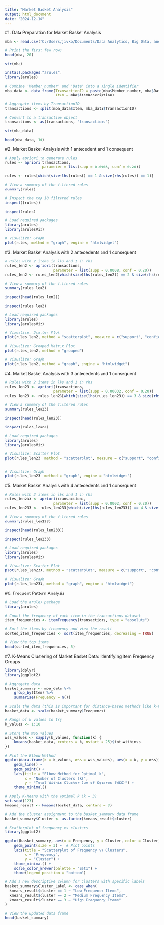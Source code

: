 ---
title: "Market Basket Analysis"
output: html_document
date: "2024-12-16"
---

#1. Data Preparation for Market Basket Analysis

```{r}
mba <- read.csv("C:/Users/jivko/Documents/Data Analytics, Big Data, and Predictive Analytics/Personal Project/Market Basket Analysis/Groceries_dataset.csv")

# Print the first few rows
head(mba, 20)
```
```{r}
str(mba)
```
```{r}
install.packages("arules")
library(arules)
```

```{r}
# Combine 'Member_number' and 'Date' into a single identifier
mba_data <- data.frame(TransactionID = paste(mba$Member_number, mba$Date, sep = "_"),
                       Item = mba$itemDescription)

# Aggregate items by TransactionID
transactions <- split(mba_data$Item, mba_data$TransactionID)

# Convert to a transaction object
transactions <- as(transactions, "transactions")
```
```{r}
str(mba_data)
```
```{r}
head(mba_data, 10)
```

#2. Market Basket Analysis with 1 antecedent and 1 consequent 
```{r}
# Apply apriori to generate rules
rules <- apriori(transactions, 
                 parameter = list(supp = 0.0008, conf = 0.20))

rules <- rules[which(size(lhs(rules)) == 1 & size(rhs(rules)) == 1)]

# View a summary of the filtered rules
summary(rules)

# Inspect the top 10 filtered rules
inspect((rules))
```

```{r}
inspect(rules)
```

```{r}
# Load required packages
library(arules)
library(arulesViz)

# Visualize: Graph
plot(rules, method = "graph", engine = "htmlwidget")
```

#3. Market Basket Analysis with 2 antecedents and 1 consequent 
```{r}
# Rules with 2 items in lhs and 1 in rhs
rules_len2 <- apriori(transactions, 
                      parameter = list(supp = 0.0008, conf = 0.20))
rules_len2 <- rules_len2[which(size(lhs(rules_len2)) == 2 & size(rhs(rules_len2)) == 1)]

# View a summary of the filtered rules
summary(rules_len2)

inspect(head(rules_len2))
```

```{r}
inspect(rules_len2)
```

```{r}
# Load required packages
library(arules)
library(arulesViz)

# Visualize: Scatter Plot
plot(rules_len2, method = "scatterplot", measure = c("support", "confidence"), shading = "lift")

# Visualize: Grouped Matrix Plot
plot(rules_len2, method = "grouped")

# Visualize: Graph
plot(rules_len2, method = "graph", engine = "htmlwidget")
```

#4. Market Basket Analysis with 3 antecedents and 1 consequent 
```{r}
# Rules with 2 items in lhs and 1 in rhs
rules_len23 <- apriori(transactions, 
                      parameter = list(supp = 0.00032, conf = 0.20))
rules_len23 <- rules_len23[which(size(lhs(rules_len23)) == 3 & size(rhs(rules_len23)) == 1)]

# View a summary of the filtered rules
summary(rules_len23)

inspect(head(rules_len23))
```

```{r}
inspect(rules_len23)
```

```{r}
# Load required packages
library(arules)
library(arulesViz)

# Visualize: Scatter Plot
plot(rules_len23, method = "scatterplot", measure = c("support", "confidence"), shading = "lift")


# Visualize: Graph
plot(rules_len23, method = "graph", engine = "htmlwidget")
```

#5. Market Basket Analysis with 4 antecedents and 1 consequent 
```{r}
# Rules with 2 items in lhs and 1 in rhs
rules_len233 <- apriori(transactions, 
                      parameter = list(supp = 0.0002, conf = 0.20))
rules_len233 <- rules_len233[which(size(lhs(rules_len233)) == 4 & size(rhs(rules_len233)) == 1)]

# View a summary of the filtered rules
summary(rules_len233)

inspect(head(rules_len233))
```

```{r}
inspect(rules_len233)
```

```{r}
# Load required packages
library(arules)
library(arulesViz)

# Visualize: Scatter Plot
plot(rules_len233, method = "scatterplot", measure = c("support", "confidence"), shading = "lift")

# Visualize: Graph
plot(rules_len233, method = "graph", engine = "htmlwidget")
```

#6. Frequent Pattern Analysis
```{r}
# Load the arules package
library(arules)

# Count the frequency of each item in the transactions dataset
item_frequencies <- itemFrequency(transactions, type = "absolute")

# Sort the items by frequency and view the result
sorted_item_frequencies <- sort(item_frequencies, decreasing = TRUE)

# View the top items
head(sorted_item_frequencies, 5)
```

#7. K-Means Clustering of Market Basket Data: Identifying Item Frequency Groups

```{r}
library(dplyr)
library(ggplot2)

# Aggregate data
basket_summary <- mba_data %>%
    group_by(Item) %>%
    summarise(Frequency = n())

# Scale the data (this is important for distance-based methods like k-means)
basket_data <- scale(basket_summary$Frequency)

# Range of k values to try
k_values <- 1:10

# Store the WSS values
wss_values <- sapply(k_values, function(k) {
    kmeans(basket_data, centers = k, nstart = 25)$tot.withinss
})

# Plot the Elbow Method
ggplot(data.frame(k = k_values, WSS = wss_values), aes(x = k, y = WSS)) +
    geom_line() +
    geom_point() +
    labs(title = "Elbow Method for Optimal k",
         x = "Number of Clusters (k)",
         y = "Total Within-Cluster Sum of Squares (WSS)") +
    theme_minimal()
```


```{r}
# Apply K-Means with the optimal k (k = 3)
set.seed(123)
kmeans_result <- kmeans(basket_data, centers = 3)

# Add the cluster assignment to the basket_summary data frame
basket_summary$Cluster <- as.factor(kmeans_result$cluster)

# Scatterplot of frequency vs clusters
library(ggplot2)

ggplot(basket_summary, aes(x = Frequency, y = Cluster, color = Cluster)) +
    geom_point(size = 3) +  # Plot points
    labs(title = "Scatterplot of Frequency vs Clusters",
         x = "Frequency",
         y = "Cluster") +
    theme_minimal() +
    scale_color_brewer(palette = "Set1") +
    theme(legend.position = "bottom")
```

```{r}
# Add a new descriptive column for clusters with specific labels
basket_summary$Cluster_Label <- case_when(
  kmeans_result$cluster == 1 ~ "Low Frequency Items",
  kmeans_result$cluster == 2 ~ "Medium Frequency Items",
  kmeans_result$cluster == 3 ~ "High Frequency Items"
)

# View the updated data frame
head(basket_summary)
```













